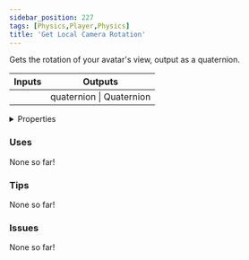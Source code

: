 ```yaml
---
sidebar_position: 227
tags: [Physics,Player,Physics]
title: 'Get Local Camera Rotation'
---
```


Gets the rotation of your avatar's view, output as a quaternion.



<IChip uuid="912f0e1b-267d-4424-8002-3f82a2d835fe"/>

<table><thead><tr><th>Inputs</th><th>Outputs</th></tr></thead><tbody><tr><td /><td>quaternion | Quaternion</td></tr></tbody></table>

<details>
  <summary>Properties</summary>
  <div>
    <div>
    <table>
      <tbody>
        <tr>
          <td>Is beta required?</td>
          <td>No</td>
        </tr>
        <tr>
          <td>Is chip a trolling risk?</td>
          <td>No</td>
        </tr>
        <tr>
          <td>Is chip a role assignment risk?</td>
          <td>No</td>
        </tr>
        <tr>
          <td>Chip UUID</td>
          <td>912f0e1b-267d-4424-8002-3f82a2d835fe</td>
        </tr>
        <tr>
          <td>Room availability</td>
          <td>Available everywhere</td>
        </tr>
      </tbody>
    </table>
    </div>
  </div>
</details>

### Uses

None so far!

### Tips

None so far!

### Issues

None so far!